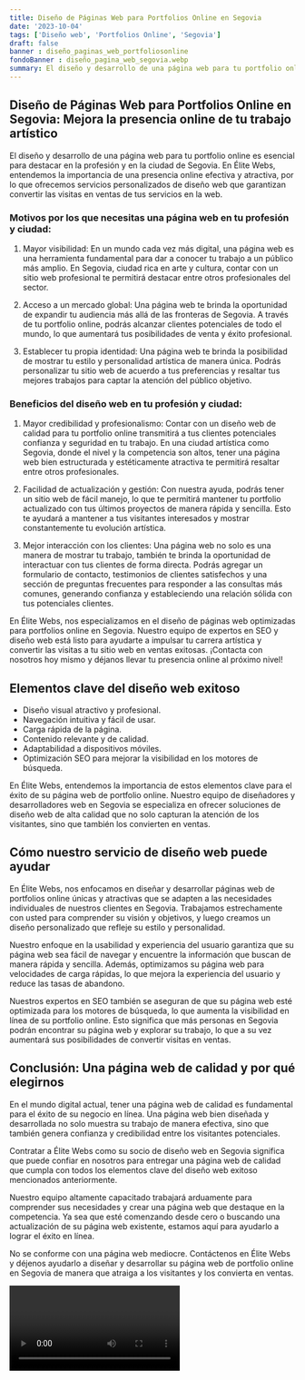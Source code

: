 ```yaml
---
title: Diseño de Páginas Web para Portfolios Online en Segovia
date: '2023-10-04'
tags: ['Diseño web', 'Portfolios Online', 'Segovia']
draft: false
banner : diseño_paginas_web_portfoliosonline
fondoBanner : diseño_pagina_web_segovia.webp
summary: El diseño y desarrollo de una página web para tu portfolio online es esencial para destacar en la profesión y en la ciudad de Segovia. En Élite Webs, entendemos la importancia de una presencia online efectiva y atractiva, por lo que ofrecemos servicios personalizados de diseño web que garantizan convertir las visitas en ventas de tus servicios en la web.
---
```


## Diseño de Páginas Web para Portfolios Online en Segovia: Mejora la presencia online de tu trabajo artístico

El diseño y desarrollo de una página web para tu portfolio online es esencial para destacar en la profesión y en la ciudad de Segovia. En Élite Webs, entendemos la importancia de una presencia online efectiva y atractiva, por lo que ofrecemos servicios personalizados de diseño web que garantizan convertir las visitas en ventas de tus servicios en la web.

### Motivos por los que necesitas una página web en tu profesión y ciudad:

1. Mayor visibilidad: En un mundo cada vez más digital, una página web es una herramienta fundamental para dar a conocer tu trabajo a un público más amplio. En Segovia, ciudad rica en arte y cultura, contar con un sitio web profesional te permitirá destacar entre otros profesionales del sector.

2. Acceso a un mercado global: Una página web te brinda la oportunidad de expandir tu audiencia más allá de las fronteras de Segovia. A través de tu portfolio online, podrás alcanzar clientes potenciales de todo el mundo, lo que aumentará tus posibilidades de venta y éxito profesional.

3. Establecer tu propia identidad: Una página web te brinda la posibilidad de mostrar tu estilo y personalidad artística de manera única. Podrás personalizar tu sitio web de acuerdo a tus preferencias y resaltar tus mejores trabajos para captar la atención del público objetivo.

### Beneficios del diseño web en tu profesión y ciudad:

1. Mayor credibilidad y profesionalismo: Contar con un diseño web de calidad para tu portfolio online transmitirá a tus clientes potenciales confianza y seguridad en tu trabajo. En una ciudad artística como Segovia, donde el nivel y la competencia son altos, tener una página web bien estructurada y estéticamente atractiva te permitirá resaltar entre otros profesionales.

2. Facilidad de actualización y gestión: Con nuestra ayuda, podrás tener un sitio web de fácil manejo, lo que te permitirá mantener tu portfolio actualizado con tus últimos proyectos de manera rápida y sencilla. Esto te ayudará a mantener a tus visitantes interesados y mostrar constantemente tu evolución artística.

3. Mejor interacción con los clientes: Una página web no solo es una manera de mostrar tu trabajo, también te brinda la oportunidad de interactuar con tus clientes de forma directa. Podrás agregar un formulario de contacto, testimonios de clientes satisfechos y una sección de preguntas frecuentes para responder a las consultas más comunes, generando confianza y estableciendo una relación sólida con tus potenciales clientes.

En Élite Webs, nos especializamos en el diseño de páginas web optimizadas para portfolios online en Segovia. Nuestro equipo de expertos en SEO y diseño web está listo para ayudarte a impulsar tu carrera artística y convertir las visitas a tu sitio web en ventas exitosas. ¡Contacta con nosotros hoy mismo y déjanos llevar tu presencia online al próximo nivel!

<GifSeo />

<Cta />

## Elementos clave del diseño web exitoso

- Diseño visual atractivo y profesional.
- Navegación intuitiva y fácil de usar.
- Carga rápida de la página.
- Contenido relevante y de calidad.
- Adaptabilidad a dispositivos móviles.
- Optimización SEO para mejorar la visibilidad en los motores de búsqueda.

En Élite Webs, entendemos la importancia de estos elementos clave para el éxito de su página web de portfolio online. Nuestro equipo de diseñadores y desarrolladores web en Segovia se especializa en ofrecer soluciones de diseño web de alta calidad que no solo capturan la atención de los visitantes, sino que también los convierten en ventas.

## Cómo nuestro servicio de diseño web puede ayudar

En Élite Webs, nos enfocamos en diseñar y desarrollar páginas web de portfolios online únicas y atractivas que se adapten a las necesidades individuales de nuestros clientes en Segovia. Trabajamos estrechamente con usted para comprender su visión y objetivos, y luego creamos un diseño personalizado que refleje su estilo y personalidad.

Nuestro enfoque en la usabilidad y experiencia del usuario garantiza que su página web sea fácil de navegar y encuentre la información que buscan de manera rápida y sencilla. Además, optimizamos su página web para velocidades de carga rápidas, lo que mejora la experiencia del usuario y reduce las tasas de abandono.

Nuestros expertos en SEO también se aseguran de que su página web esté optimizada para los motores de búsqueda, lo que aumenta la visibilidad en línea de su portfolio online. Esto significa que más personas en Segovia podrán encontrar su página web y explorar su trabajo, lo que a su vez aumentará sus posibilidades de convertir visitas en ventas.

## Conclusión: Una página web de calidad y por qué elegirnos

En el mundo digital actual, tener una página web de calidad es fundamental para el éxito de su negocio en línea. Una página web bien diseñada y desarrollada no solo muestra su trabajo de manera efectiva, sino que también genera confianza y credibilidad entre los visitantes potenciales.

Contratar a Élite Webs como su socio de diseño web en Segovia significa que puede confiar en nosotros para entregar una página web de calidad que cumpla con todos los elementos clave del diseño web exitoso mencionados anteriormente.

Nuestro equipo altamente capacitado trabajará arduamente para comprender sus necesidades y crear una página web que destaque en la competencia. Ya sea que esté comenzando desde cero o buscando una actualización de su página web existente, estamos aquí para ayudarlo a lograr el éxito en línea.

No se conforme con una página web mediocre. Contáctenos en Élite Webs y déjenos ayudarlo a diseñar y desarrollar su página web de portfolio online en Segovia de manera que atraiga a los visitantes y los convierta en ventas.

<Video />

<CtaBot job='Portfolios Online' city='Segovia'/>

<Gmaps query='Segovia+españa+maps' />